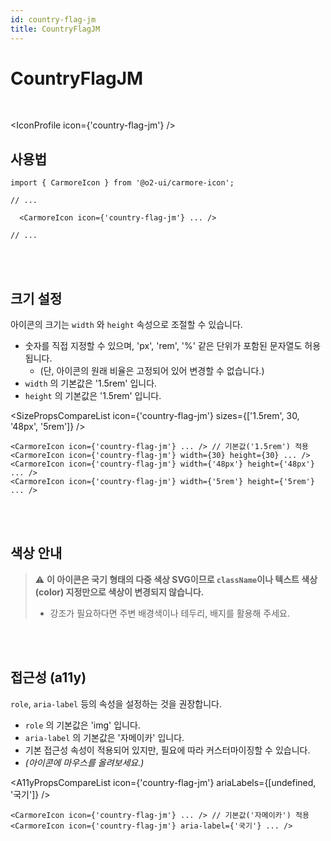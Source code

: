 ```yaml
---
id: country-flag-jm
title: CountryFlagJM
---
```




# CountryFlagJM

<br />

<IconProfile icon={'country-flag-jm'} />

## 사용법

```tsx
import { CarmoreIcon } from '@o2-ui/carmore-icon';

// ...

  <CarmoreIcon icon={'country-flag-jm'} ... />

// ...
```

<br />
<br />

## 크기 설정

아이콘의 크기는 `width` 와 `height` 속성으로 조절할 수 있습니다.

- 숫자를 직접 지정할 수 있으며, 'px', 'rem', '%' 같은 단위가 포함된 문자열도 허용됩니다.
  - (단, 아이콘의 원래 비율은 고정되어 있어 변경할 수 없습니다.)
- `width` 의 기본값은 '1.5rem' 입니다.
- `height` 의 기본값은 '1.5rem' 입니다.

<SizePropsCompareList icon={'country-flag-jm'} sizes={['1.5rem', 30, '48px', '5rem']} />

```tsx
<CarmoreIcon icon={'country-flag-jm'} ... /> // 기본값('1.5rem') 적용
<CarmoreIcon icon={'country-flag-jm'} width={30} height={30} ... />
<CarmoreIcon icon={'country-flag-jm'} width={'48px'} height={'48px'} ... />
<CarmoreIcon icon={'country-flag-jm'} width={'5rem'} height={'5rem'} ... />
```

<br />
<br />

## 색상 안내

> ⚠️ <b>이 아이콘은 국기 형태의 다중 색상 SVG이므로 `className`이나 텍스트 색상(color) 지정만으로 색상이 변경되지 않습니다. </b>
>
> - 강조가 필요하다면 주변 배경색이나 테두리, 배지를 활용해 주세요.

<br />
<br />

## 접근성 (a11y)

`role`, `aria-label` 등의 속성을 설정하는 것을 권장합니다.

- `role` 의 기본값은 'img' 입니다.
- `aria-label` 의 기본값은 '자메이카' 입니다.
- 기본 접근성 속성이 적용되어 있지만, 필요에 따라 커스터마이징할 수 있습니다.
- _(아이콘에 마우스를 올려보세요.)_

<A11yPropsCompareList icon={'country-flag-jm'} ariaLabels={[undefined, '국기']} />

```tsx
<CarmoreIcon icon={'country-flag-jm'} ... /> // 기본값('자메이카') 적용
<CarmoreIcon icon={'country-flag-jm'} aria-label={'국기'} ... />
```
